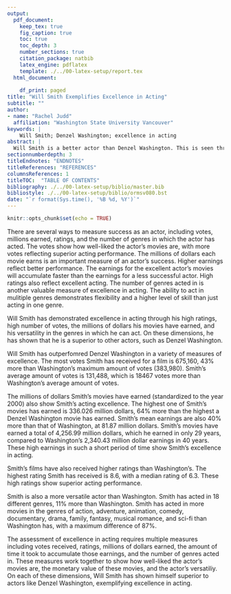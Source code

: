 ```yaml
---
output:
  pdf_document:
    keep_tex: true
    fig_caption: true
    toc: true
    toc_depth: 3 
    number_sections: true
    citation_package: natbib
    latex_engine: pdflatex
    template: ./../00-latex-setup/report.tex
  html_document:
    
    df_print: paged
title: "Will Smith Exemplifies Excellence in Acting"
subtitle: ""
author: 
- name: "Rachel Judd"
  affiliation: "Washington State University Vancouver"
keywords: |
    Will Smith; Denzel Washington; excellence in acting
abstract: |
  Will Smith is a better actor than Denzel Washington. This is seen through how many millions of dollars his movies earned, how short a time he has taken to reach his level of success, the height of his ratings, the variety of genres he has acted in, and the amount of votes his movies have received. 
sectionnumberdepth: 3
titleEndnotes: "ENDNOTES"
titleReferences: "REFERENCES"
columnsReferences: 1
titleTOC:  "TABLE OF CONTENTS"
bibliography: ./../00-latex-setup/biblio/master.bib
bibliostyle: ./../00-latex-setup/biblio/ormsv080.bst
date: "`r format(Sys.time(), '%B %d, %Y')`"
---
```


```r
knitr::opts_chunk$set(echo = TRUE)
```

\begin{figure}[!ht]
 \label{fig:one-graphic}
%% figures have hrule, tables have hline
	\begin{center}
	    \scalebox{1.00}{	\includegraphics[trim = 0 50mm 0 5mm,clip,width=\textwidth]{figures/will=better-sd-millions2000.pdf} }
	\end{center}
	\hrule
	  \vspace{2mm}
	\caption{ \textbf{Will Smith's movies have earned more than those of Denzel Washington:} \newline \footnotesize{ This graph shows the millions of dollars earned for both Will Smith's movies and for Denzel Washington's movies.  \newline \newline  The dollar amounts were standardized to avoid the influence of inflation. The amount was scaled to what the amount would be in the year 2000. }  }
	\vspace{2mm}
    \hrule
\end{figure}

\section{Introduction}
\label{sec:intro}

\doublespacing

There are several ways to measure success as an actor, including votes, millions earned, ratings, and the number of genres in which the actor has acted. The votes show how well-liked the actor's movies are, with more votes reflecting superior acting performance. The millions of dollars each movie earns is an important measure of an actor's success. Higher earnings reflect better performance. The earnings for the excellent actor's movies will accumulate faster than the earnings for a less successful actor. High ratings also reflect excellent acting. The number of genres acted in is another valuable measure of excellence in acting. The ability to act in mulitiple genres demonstrates flexibility and a higher level of skill than just acting in one genre. 

Will Smith has demonstrated excellence in acting through his high ratings, high number of votes, the millions of dollars his movies have earned, and his versatility in the genres in which he can act. On these dimensions, he has shown that he is a superior to other actors, such as Denzel Washington.  


\newpage
\section{ Comparison to Denzel Washington}
\label{sec:da}

Will Smith has outperfomred Denzel Washington in a variety of measures of excellence. The most votes Smith has received for a film is 675,160, 43% more than Washington's maximum amount of votes (383,980). Smith's average amount of votes is 131,488, which is 18467 votes more than Washington's average amount of votes. 

The millions of dollars Smith's movies have earned (standardized to the year 2000) also show Smith's acting excellence. The highest one of Smith's movies has earned is 336.026 million dollars, 64% more than the highest a Denzel Washington movie has earned. Smith's mean earnings are also 40% more than that of Washington, at 81.87 million dollars. Smith's movies have earned a total of 4,256.99 million dollars, which he earned in only 29 years, compared to Washington's 2,340.43 million dollar earnings in 40 years. These high earnings in such a short period of time show Smith's excellence in acting. 
 
Smith's films have also received higher ratings than Washington's. The highest rating Smith has received is 8.6, with a median rating of 6.3. These high ratings show superior acting performance. 

Smith is also a more versatile actor than Washington. Smith has acted in 18 different genres, 11% more than Washington. Smith has acted in more movies in the genres of action, adventure, animation, comedy, documentary, drama, family, fantasy, musical romance, and sci-fi than Washington has, with a maximum difference of 87%. 

  

\section{ Conclusion}
\label{sec:conclusion}

The assessment of excellence in acting requires multiple measures including votes received, ratings, millions of dollars earned, the amount of time it took to accumulate those earnings, and the number of genres acted in. These measures work together to show how well-liked the actor's movies are, the monetary value of these movies, and the actor's versatiliy. On each of these dimensions, Will Smith has shown himself superior to actors like Denzel Washington, exemplifying excellence in acting. 







